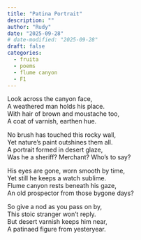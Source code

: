 ```yaml
---
title: "Patina Portrait"
description: ""
author: "Rudy"
date: "2025-09-28"
# date-modified: "2025-09-28"
draft: false
categories:
  - fruita
  - poems
  - flume canyon
  - F1
---
```


Look across the canyon face,  
A weathered man holds his place.  
With hair of brown and moustache too,  
A coat of varnish, earthen hue.  

No brush has touched this rocky wall,  
Yet nature’s paint outshines them all.  
A portrait formed in desert glaze,  
Was he a sheriff? Merchant? Who's to say?  

His eyes are gone, worn smooth by time,  
Yet still he keeps a watch sublime.  
Flume canyon rests beneath his gaze,  
An old prospector from those bygone days?  

So give a nod as you pass on by,  
This stoic stranger won’t reply.  
But desert varnish keeps him near,  
A patinaed figure from yesteryear.  
